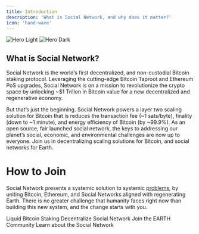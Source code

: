 ```yaml
---
title: Introduction
description: 'What is Social Network, and why does it matter?'
icon: 'hand-wave'
---
```


<img
  className="block dark:hidden"
  src="https://i.imgur.com/GNs39lB.png"
  alt="Hero Light"
/>
<img
  className="hidden dark:block"
  src="https://i.imgur.com/GNs39lB.png"
  alt="Hero Dark"
/>

## What is Social Network?
Social Network is the world’s first decentralized, and non-custodial Bitcoin staking protocol. Leveraging the cutting-edge Bitcoin Taproot and Ethereum PoS upgrades, Social Network is on a mission to revolutionize the crypto space by unlocking ~$1 Trillon in Bitcoin value for a new decentralized and regenerative economy.

But that’s just the beginning. Social Network powers a layer two scaling solution for Bitcoin that is reduces the transaction fee (~1 sats/byte), finality (down to ~1 minute), and energy efficiency of Bitcoin (by ~99.9%).
As an open source, fair launched social network, the keys to addressing our planet’s social, economic, and environmental challenges are now up to everyone. Join us in decentralizing scaling solutions for Bitcoin, and social networks for Earth.

# How to Join

Social Network presents a systemic solution to systemic [problems](/resources/mission), by uniting Bitcoin, Ethereum, and Social Networks aligned with regenerating Earth. There is no greater challenge that humanity faces right now than building this new system, and the change starts with you. 

<CardGroup cols={2}>
  <Card
    title="Stake Bitcoin"
    icon="bitcoin"
    href="/bitcoin-staking"
  >
    Liquid Bitcoin Staking
  </Card>
  <Card
    title="Run a Earth Node"
    icon="farm"
    href="/decentralization"
  >
    Decentralize Social Network
  </Card>
</CardGroup>
<CardGroup cols={2}>
  <Card
    title="Become an Ambassador"
    icon="earth-americas"
    href="/ecosystem"
  >
    Join the EARTH Community
  </Card>
  <Card
    title="Read the Whitepaper"
    icon="heart"
    href="https://social.network/whitepaper"
  >
    Learn about the Social Network
  </Card>
</CardGroup>